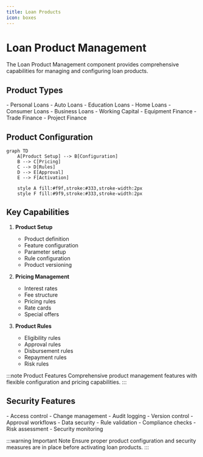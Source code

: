 ```yaml
---
title: Loan Products
icon: boxes
---
```


# Loan Product Management

The Loan Product Management component provides comprehensive capabilities for managing and configuring loan products.

## Product Types

<Accordion>
<AccordionItem title="Retail Products">
- Personal Loans
- Auto Loans
- Education Loans
- Home Loans
- Consumer Loans
</AccordionItem>

<AccordionItem title="Business Products">
- Business Loans
- Working Capital
- Equipment Finance
- Trade Finance
- Project Finance
</AccordionItem>
</Accordion>

## Product Configuration

```mermaid
graph TD
    A[Product Setup] --> B[Configuration]
    B --> C[Pricing]
    C --> D[Rules]
    D --> E[Approval]
    E --> F[Activation]
    
    style A fill:#f9f,stroke:#333,stroke-width:2px
    style F fill:#9f9,stroke:#333,stroke-width:2px
```

## Key Capabilities

1. **Product Setup**
   - Product definition
   - Feature configuration
   - Parameter setup
   - Rule configuration
   - Product versioning

2. **Pricing Management**
   - Interest rates
   - Fee structure
   - Pricing rules
   - Rate cards
   - Special offers

3. **Product Rules**
   - Eligibility rules
   - Approval rules
   - Disbursement rules
   - Repayment rules
   - Risk rules

:::note Product Features
Comprehensive product management features with flexible configuration and pricing capabilities.
:::

## Security Features

<Accordion>
<AccordionItem title="Configuration Security">
- Access control
- Change management
- Audit logging
- Version control
- Approval workflows
</AccordionItem>

<AccordionItem title="Product Security">
- Data security
- Rule validation
- Compliance checks
- Risk assessment
- Security monitoring
</AccordionItem>
</Accordion>

:::warning Important Note
Ensure proper product configuration and security measures are in place before activating loan products.
:::
